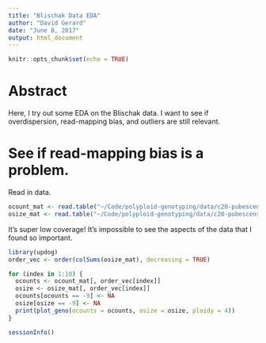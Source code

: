 ```yaml
---
title: "Blischak Data EDA"
author: "David Gerard"
date: "June 8, 2017"
output: html_document
---
```


```r
knitr::opts_chunk$set(echo = TRUE)
```

# Abstract

Here, I try out some EDA on the Blischak data. I want to see if overdispersion, read-mapping bias, and outliers are still relevant.

# See if read-mapping bias is a problem.

Read in data.
```r
ocount_mat <- read.table("~/Code/polyploid-genotyping/data/c20-pubescens-refReads.txt")
osize_mat <- read.table("~/Code/polyploid-genotyping/data/c20-pubescens-totReads.txt")
```


It's super low coverage! It's impossible to see the aspects of the data that I found so important.

```r
library(updog)
order_vec <- order(colSums(osize_mat), decreasing = TRUE)

for (index in 1:10) {
  ocounts <- ocount_mat[, order_vec[index]]
  osize <- osize_mat[, order_vec[index]]
  ocounts[ocounts == -9] <- NA
  osize[osize == -9] <- NA
  print(plot_geno(ocounts = ocounts, osize = osize, ploidy = 4))
}
```


```r
sessionInfo()
```
